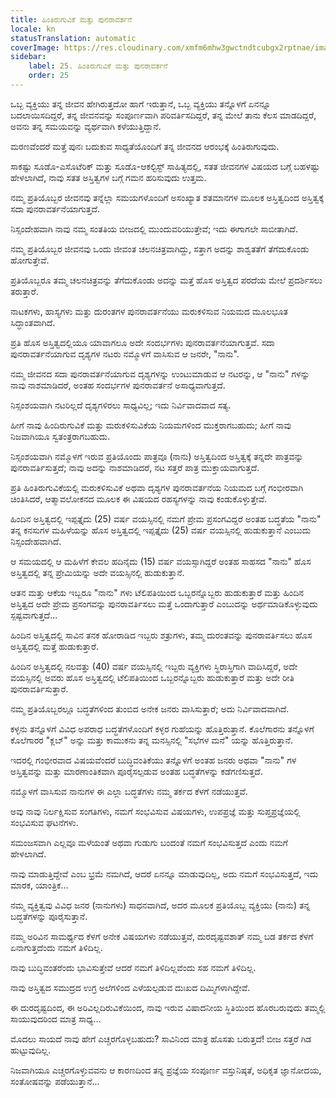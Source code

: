 ```yaml
---
title: ಹಿಂತಿರುಗುವಿಕೆ ಮತ್ತು ಪುನರಾವರ್ತನೆ
locale: kn
statusTranslation: automatic
coverImage: https://res.cloudinary.com/xmfm6mhw3gwctndtcubgx2rptnae/image/upload/v1740468922/small_cover_tratado_de_psicologia_revolucionaria_a4c0dca4e0.webp
sidebar:
    label: 25. ಹಿಂತಿರುಗುವಿಕೆ ಮತ್ತು ಪುನರಾವರ್ತನೆ
    order: 25
---
```

ಒಬ್ಬ ವ್ಯಕ್ತಿಯು ತನ್ನ ಜೀವನ ಹೇಗಿರುತ್ತದೋ ಹಾಗೆ ಇರುತ್ತಾನೆ, ಒಬ್ಬ ವ್ಯಕ್ತಿಯು ತನ್ನೊಳಗೆ ಏನನ್ನೂ ಬದಲಾಯಿಸದಿದ್ದರೆ, ತನ್ನ ಜೀವನವನ್ನು ಸಂಪೂರ್ಣವಾಗಿ ಪರಿವರ್ತಿಸದಿದ್ದರೆ, ತನ್ನ ಮೇಲೆ ತಾನು ಕೆಲಸ ಮಾಡದಿದ್ದರೆ, ಅವನು ತನ್ನ ಸಮಯವನ್ನು ವ್ಯರ್ಥವಾಗಿ ಕಳೆಯುತ್ತಿದ್ದಾನೆ.

ಮರಣವೆಂದರೆ ಮತ್ತೆ ಪುನಃ ಬದುಕುವ ಸಾಧ್ಯತೆಯೊಂದಿಗೆ ತನ್ನ ಜೀವನದ ಆರಂಭಕ್ಕೆ ಹಿಂತಿರುಗುವುದು.

ಸಾಕಷ್ಟು ಸೂಡೊ-ಎಸೊಟೆರಿಕ್ ಮತ್ತು ಸೂಡೊ-ಆಕಲ್ಟಿಸ್ಟ್ ಸಾಹಿತ್ಯದಲ್ಲಿ, ಸತತ ಜೀವನಗಳ ವಿಷಯದ ಬಗ್ಗೆ ಬಹಳಷ್ಟು ಹೇಳಲಾಗಿದೆ, ನಾವು ಸತತ ಅಸ್ತಿತ್ವಗಳ ಬಗ್ಗೆ ಗಮನ ಹರಿಸುವುದು ಉತ್ತಮ.

ನಮ್ಮ ಪ್ರತಿಯೊಬ್ಬರ ಜೀವನವು ತನ್ನೆಲ್ಲಾ ಸಮಯಗಳೊಂದಿಗೆ ಅಸಂಖ್ಯಾತ ಶತಮಾನಗಳ ಮೂಲಕ ಅಸ್ತಿತ್ವದಿಂದ ಅಸ್ತಿತ್ವಕ್ಕೆ ಸದಾ ಪುನರಾವರ್ತನೆಯಾಗುತ್ತದೆ.

ನಿಸ್ಸಂದೇಹವಾಗಿ ನಾವು ನಮ್ಮ ಸಂತತಿಯ ಬೀಜದಲ್ಲಿ ಮುಂದುವರಿಯುತ್ತೇವೆ; ಇದು ಈಗಾಗಲೇ ಸಾಬೀತಾಗಿದೆ.

ನಮ್ಮ ಪ್ರತಿಯೊಬ್ಬರ ಜೀವನವು ಒಂದು ಜೀವಂತ ಚಲನಚಿತ್ರವಾಗಿದ್ದು, ಸತ್ತಾಗ ಅದನ್ನು ಶಾಶ್ವತತೆಗೆ ತೆಗೆದುಕೊಂಡು ಹೋಗುತ್ತೇವೆ.

ಪ್ರತಿಯೊಬ್ಬರೂ ತಮ್ಮ ಚಲನಚಿತ್ರವನ್ನು ತೆಗೆದುಕೊಂಡು ಅದನ್ನು ಮತ್ತೆ ಹೊಸ ಅಸ್ತಿತ್ವದ ಪರದೆಯ ಮೇಲೆ ಪ್ರದರ್ಶಿಸಲು ತರುತ್ತಾರೆ.

ನಾಟಕಗಳು, ಹಾಸ್ಯಗಳು ಮತ್ತು ದುರಂತಗಳ ಪುನರಾವರ್ತನೆಯು ಮರುಕಳಿಸುವ ನಿಯಮದ ಮೂಲಭೂತ ಸಿದ್ಧಾಂತವಾಗಿದೆ.

ಪ್ರತಿ ಹೊಸ ಅಸ್ತಿತ್ವದಲ್ಲಿಯೂ ಯಾವಾಗಲೂ ಅದೇ ಸಂದರ್ಭಗಳು ಪುನರಾವರ್ತನೆಯಾಗುತ್ತವೆ. ಸದಾ ಪುನರಾವರ್ತನೆಯಾಗುವ ದೃಶ್ಯಗಳ ನಟರು ನಮ್ಮೊಳಗೆ ವಾಸಿಸುವ ಆ ಜನರೇ, "ನಾನು".

ನಮ್ಮ ಜೀವನದ ಸದಾ ಪುನರಾವರ್ತನೆಯಾಗುವ ದೃಶ್ಯಗಳನ್ನು ಉಂಟುಮಾಡುವ ಆ ನಟರನ್ನು, ಆ "ನಾನು" ಗಳನ್ನು ನಾವು ನಾಶಮಾಡಿದರೆ, ಅಂತಹ ಸಂದರ್ಭಗಳ ಪುನರಾವರ್ತನೆ ಅಸಾಧ್ಯವಾಗುತ್ತದೆ.

ನಿಸ್ಸಂಶಯವಾಗಿ ನಟರಿಲ್ಲದೆ ದೃಶ್ಯಗಳಿರಲು ಸಾಧ್ಯವಿಲ್ಲ; ಇದು ನಿರ್ವಿವಾದವಾದ ಸತ್ಯ.

ಹೀಗೆ ನಾವು ಹಿಂದಿರುಗುವಿಕೆ ಮತ್ತು ಮರುಕಳಿಸುವಿಕೆಯ ನಿಯಮಗಳಿಂದ ಮುಕ್ತರಾಗಬಹುದು; ಹೀಗೆ ನಾವು ನಿಜವಾಗಿಯೂ ಸ್ವತಂತ್ರರಾಗಬಹುದು.

ನಿಸ್ಸಂಶಯವಾಗಿ ನಮ್ಮೊಳಗೆ ಇರುವ ಪ್ರತಿಯೊಂದು ಪಾತ್ರವೂ (ನಾನು) ಅಸ್ತಿತ್ವದಿಂದ ಅಸ್ತಿತ್ವಕ್ಕೆ ತನ್ನದೇ ಪಾತ್ರವನ್ನು ಪುನರಾವರ್ತಿಸುತ್ತದೆ; ನಾವು ಅದನ್ನು ನಾಶಮಾಡಿದರೆ, ನಟ ಸತ್ತರೆ ಪಾತ್ರ ಮುಕ್ತಾಯವಾಗುತ್ತದೆ.

ಪ್ರತಿ ಹಿಂತಿರುಗುವಿಕೆಯಲ್ಲಿ ಮರುಕಳಿಸುವಿಕೆ ಅಥವಾ ದೃಶ್ಯಗಳ ಪುನರಾವರ್ತನೆಯ ನಿಯಮದ ಬಗ್ಗೆ ಗಂಭೀರವಾಗಿ ಚಿಂತಿಸಿದರೆ, ಆತ್ಮಾವಲೋಕನದ ಮೂಲಕ ಈ ವಿಷಯದ ರಹಸ್ಯಗಳನ್ನು ನಾವು ಕಂಡುಕೊಳ್ಳುತ್ತೇವೆ.

ಹಿಂದಿನ ಅಸ್ತಿತ್ವದಲ್ಲಿ ಇಪ್ಪತ್ತೈದು (25) ವರ್ಷ ವಯಸ್ಸಿನಲ್ಲಿ ನಮಗೆ ಪ್ರೇಮ ಪ್ರಸಂಗವಿದ್ದರೆ ಅಂತಹ ಬದ್ಧತೆಯ "ನಾನು" ತನ್ನ ಕನಸುಗಳ ಮಹಿಳೆಯನ್ನು ಹೊಸ ಅಸ್ತಿತ್ವದಲ್ಲಿ ಇಪ್ಪತ್ತೈದು (25) ವರ್ಷ ವಯಸ್ಸಿನಲ್ಲಿ ಹುಡುಕುತ್ತಾನೆ ಎಂಬುದು ನಿಸ್ಸಂದೇಹವಾಗಿದೆ.

ಆ ಸಮಯದಲ್ಲಿ ಆ ಮಹಿಳೆಗೆ ಕೇವಲ ಹದಿನೈದು (15) ವರ್ಷ ವಯಸ್ಸಾಗಿದ್ದರೆ ಅಂತಹ ಸಾಹಸದ "ನಾನು" ಹೊಸ ಅಸ್ತಿತ್ವದಲ್ಲಿ ತನ್ನ ಪ್ರೇಮಿಯನ್ನು ಅದೇ ವಯಸ್ಸಿನಲ್ಲಿ ಹುಡುಕುತ್ತಾನೆ.

ಆತನ ಮತ್ತು ಆಕೆಯ ಇಬ್ಬರೂ "ನಾನು" ಗಳು ಟೆಲಿಪತಿಯಿಂದ ಒಬ್ಬರನ್ನೊಬ್ಬರು ಹುಡುಕುತ್ತಾರೆ ಮತ್ತು ಹಿಂದಿನ ಅಸ್ತಿತ್ವದ ಅದೇ ಪ್ರೇಮ ಪ್ರಸಂಗವನ್ನು ಪುನರಾವರ್ತಿಸಲು ಮತ್ತೆ ಒಂದಾಗುತ್ತಾರೆ ಎಂಬುದನ್ನು ಅರ್ಥಮಾಡಿಕೊಳ್ಳುವುದು ಸ್ಪಷ್ಟವಾಗುತ್ತದೆ...

ಹಿಂದಿನ ಅಸ್ತಿತ್ವದಲ್ಲಿ ಸಾವಿನ ತನಕ ಹೋರಾಡಿದ ಇಬ್ಬರು ಶತ್ರುಗಳು, ತಮ್ಮ ದುರಂತವನ್ನು ಪುನರಾವರ್ತಿಸಲು ಹೊಸ ಅಸ್ತಿತ್ವದಲ್ಲಿ ಮತ್ತೆ ಹುಡುಕುತ್ತಾರೆ.

ಹಿಂದಿನ ಅಸ್ತಿತ್ವದಲ್ಲಿ ನಲವತ್ತು (40) ವರ್ಷ ವಯಸ್ಸಿನಲ್ಲಿ ಇಬ್ಬರು ವ್ಯಕ್ತಿಗಳು ಸ್ಥಿರಾಸ್ತಿಗಾಗಿ ವಾದಿಸಿದ್ದರೆ, ಅದೇ ವಯಸ್ಸಿನಲ್ಲಿ ಅವರು ಹೊಸ ಅಸ್ತಿತ್ವದಲ್ಲಿ ಟೆಲಿಪತಿಯಿಂದ ಒಬ್ಬರನ್ನೊಬ್ಬರು ಹುಡುಕುತ್ತಾರೆ ಮತ್ತು ಅದೇ ರೀತಿ ಪುನರಾವರ್ತಿಸುತ್ತಾರೆ.

ನಮ್ಮ ಪ್ರತಿಯೊಬ್ಬರಲ್ಲೂ ಬದ್ಧತೆಗಳಿಂದ ತುಂಬಿದ ಅನೇಕ ಜನರು ವಾಸಿಸುತ್ತಾರೆ; ಅದು ನಿರ್ವಿವಾದವಾಗಿದೆ.

ಕಳ್ಳನು ತನ್ನೊಳಗೆ ವಿವಿಧ ಅಪರಾಧ ಬದ್ಧತೆಗಳೊಂದಿಗೆ ಕಳ್ಳರ ಗುಹೆಯನ್ನು ಹೊತ್ತಿರುತ್ತಾನೆ. ಕೊಲೆಗಾರನು ತನ್ನೊಳಗೆ ಕೊಲೆಗಾರರ ​​"ಕ್ಲಬ್" ಅನ್ನು ಮತ್ತು ಕಾಮುಕನು ತನ್ನ ಮನಸ್ಸಿನಲ್ಲಿ "ಸಭೆಗಳ ಮನೆ" ಯನ್ನು ಹೊತ್ತಿರುತ್ತಾನೆ.

ಇದರಲ್ಲಿ ಗಂಭೀರವಾದ ವಿಷಯವೆಂದರೆ ಬುದ್ಧಿವಂತಿಕೆಯು ತನ್ನೊಳಗೆ ಅಂತಹ ಜನರು ಅಥವಾ "ನಾನು" ಗಳ ಅಸ್ತಿತ್ವವನ್ನು ಮತ್ತು ಮಾರಣಾಂತಿಕವಾಗಿ ಪೂರೈಸಲ್ಪಡುವ ಅಂತಹ ಬದ್ಧತೆಗಳನ್ನು ಕಡೆಗಣಿಸುತ್ತದೆ.

ನಮ್ಮೊಳಗೆ ವಾಸಿಸುವ ನಾನುಗಳ ಈ ಎಲ್ಲಾ ಬದ್ಧತೆಗಳು ನಮ್ಮ ತರ್ಕದ ಕೆಳಗೆ ನಡೆಯುತ್ತವೆ.

ಅವು ನಾವು ನಿರ್ಲಕ್ಷಿಸುವ ಸಂಗತಿಗಳು, ನಮಗೆ ಸಂಭವಿಸುವ ವಿಷಯಗಳು, ಉಪಪ್ರಜ್ಞೆ ಮತ್ತು ಸುಪ್ತಪ್ರಜ್ಞೆಯಲ್ಲಿ ಸಂಭವಿಸುವ ಘಟನೆಗಳು.

ಸಮಂಜಸವಾಗಿ ಎಲ್ಲವೂ ಮಳೆಯಂತೆ ಅಥವಾ ಗುಡುಗು ಬಂದಂತೆ ನಮಗೆ ಸಂಭವಿಸುತ್ತದೆ ಎಂದು ನಮಗೆ ಹೇಳಲಾಗಿದೆ.

ನಾವು ಮಾಡುತ್ತಿದ್ದೇವೆ ಎಂಬ ಭ್ರಮೆ ನಮಗಿದೆ, ಆದರೆ ಏನನ್ನೂ ಮಾಡುವುದಿಲ್ಲ, ಅದು ನಮಗೆ ಸಂಭವಿಸುತ್ತದೆ, ಇದು ಮಾರಕ, ಯಾಂತ್ರಿಕ...

ನಮ್ಮ ವ್ಯಕ್ತಿತ್ವವು ವಿವಿಧ ಜನರ (ನಾನುಗಳು) ಸಾಧನವಾಗಿದೆ, ಅದರ ಮೂಲಕ ಪ್ರತಿಯೊಬ್ಬ ವ್ಯಕ್ತಿಯು (ನಾನು) ತನ್ನ ಬದ್ಧತೆಗಳನ್ನು ಪೂರೈಸುತ್ತಾನೆ.

ನಮ್ಮ ಅರಿವಿನ ಸಾಮರ್ಥ್ಯದ ಕೆಳಗೆ ಅನೇಕ ವಿಷಯಗಳು ನಡೆಯುತ್ತವೆ, ದುರದೃಷ್ಟವಶಾತ್ ನಮ್ಮ ಬಡ ತರ್ಕದ ಕೆಳಗೆ ಏನಾಗುತ್ತದೆಂದು ನಮಗೆ ತಿಳಿದಿಲ್ಲ.

ನಾವು ಬುದ್ಧಿವಂತರೆಂದು ಭಾವಿಸುತ್ತೇವೆ ಆದರೆ ನಮಗೆ ತಿಳಿದಿಲ್ಲವೆಂದು ಸಹ ನಮಗೆ ತಿಳಿದಿಲ್ಲ.

ನಾವು ಅಸ್ತಿತ್ವದ ಸಮುದ್ರದ ಉಗ್ರ ಅಲೆಗಳಿಂದ ಎಳೆಯಲ್ಪಡುವ ದುಃಖದ ದಿಮ್ಮಿಗಳಾಗಿದ್ದೇವೆ.

ಈ ದುರದೃಷ್ಟದಿಂದ, ಈ ಅರಿವಿಲ್ಲದಿರುವಿಕೆಯಿಂದ, ನಾವು ಇರುವ ವಿಷಾದನೀಯ ಸ್ಥಿತಿಯಿಂದ ಹೊರಬರುವುದು ತಮ್ಮಲ್ಲಿ ಸಾಯುವುದರಿಂದ ಮಾತ್ರ ಸಾಧ್ಯ...

ಮೊದಲು ಸಾಯದೆ ನಾವು ಹೇಗೆ ಎಚ್ಚರಗೊಳ್ಳಬಹುದು? ಸಾವಿನಿಂದ ಮಾತ್ರ ಹೊಸತು ಬರುತ್ತದೆ! ಬೀಜ ಸತ್ತರೆ ಗಿಡ ಹುಟ್ಟುವುದಿಲ್ಲ.

ನಿಜವಾಗಿಯೂ ಎಚ್ಚರಗೊಳ್ಳುವವನು ಆ ಕಾರಣದಿಂದ ತನ್ನ ಪ್ರಜ್ಞೆಯ ಸಂಪೂರ್ಣ ವಸ್ತುನಿಷ್ಠತೆ, ಅಧಿಕೃತ ಜ್ಞಾನೋದಯ, ಸಂತೋಷವನ್ನು ಪಡೆಯುತ್ತಾನೆ...

